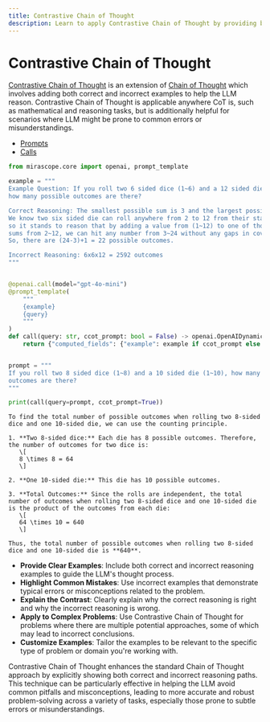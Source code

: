 ```yaml
---
title: Contrastive Chain of Thought
description: Learn to apply Contrastive Chain of Thought by providing both correct and incorrect reasoning examples to improve LLM problem-solving
---
```


# Contrastive Chain of Thought

[Contrastive Chain of Thought](https://arxiv.org/pdf/2311.09277) is an extension of [Chain of Thought](https://arxiv.org/abs/2201.11903) which involves adding both correct and incorrect examples to help the LLM reason. Contrastive Chain of Thought is applicable anywhere CoT is, such as mathematical and reasoning tasks, but is additionally helpful for scenarios where LLM might be prone to common errors or misunderstandings.

<Info title="Mirascope Concepts Used" collapsible={true} defaultOpen={false}>
<ul>
<li><a href="/docs/mirascope/learn/prompts/">Prompts</a></li>
<li><a href="/docs/mirascope/learn/calls/">Calls</a></li>
</ul>
</Info>


```python
from mirascope.core import openai, prompt_template

example = """
Example Question: If you roll two 6 sided dice (1~6) and a 12 sided die (1~12),
how many possible outcomes are there?

Correct Reasoning: The smallest possible sum is 3 and the largest possible sum is 24.
We know two six sided die can roll anywhere from 2 to 12 from their standalone sums,
so it stands to reason that by adding a value from (1~12) to one of those possible
sums from 2~12, we can hit any number from 3~24 without any gaps in coverage.
So, there are (24-3)+1 = 22 possible outcomes.

Incorrect Reasoning: 6x6x12 = 2592 outcomes
"""


@openai.call(model="gpt-4o-mini")
@prompt_template(
    """
    {example}
    {query}
    """
)
def call(query: str, ccot_prompt: bool = False) -> openai.OpenAIDynamicConfig:
    return {"computed_fields": {"example": example if ccot_prompt else ""}}


prompt = """
If you roll two 8 sided dice (1~8) and a 10 sided die (1~10), how many possible
outcomes are there?
"""

print(call(query=prompt, ccot_prompt=True))
```

    To find the total number of possible outcomes when rolling two 8-sided dice and one 10-sided die, we can use the counting principle. 
    
    1. **Two 8-sided dice:** Each die has 8 possible outcomes. Therefore, the number of outcomes for two dice is:
       \[
       8 \times 8 = 64
       \]
    
    2. **One 10-sided die:** This die has 10 possible outcomes.
    
    3. **Total Outcomes:** Since the rolls are independent, the total number of outcomes when rolling two 8-sided dice and one 10-sided die is the product of the outcomes from each die:
       \[
       64 \times 10 = 640
       \]
    
    Thus, the total number of possible outcomes when rolling two 8-sided dice and one 10-sided die is **640**.


<Info title="Effective Contrastive Chain of Thought Usage">
<ul>
<li><strong>Provide Clear Examples</strong>: Include both correct and incorrect reasoning examples to guide the LLM's thought process.</li>
<li><strong>Highlight Common Mistakes</strong>: Use incorrect examples that demonstrate typical errors or misconceptions related to the problem.</li>
<li><strong>Explain the Contrast</strong>: Clearly explain why the correct reasoning is right and why the incorrect reasoning is wrong.</li>
<li><strong>Apply to Complex Problems</strong>: Use Contrastive Chain of Thought for problems where there are multiple potential approaches, some of which may lead to incorrect conclusions.</li>
<li><strong>Customize Examples</strong>: Tailor the examples to be relevant to the specific type of problem or domain you're working with.</li>
</ul>
</Info>

Contrastive Chain of Thought enhances the standard Chain of Thought approach by explicitly showing both correct and incorrect reasoning paths. This technique can be particularly effective in helping the LLM avoid common pitfalls and misconceptions, leading to more accurate and robust problem-solving across a variety of tasks, especially those prone to subtle errors or misunderstandings.
